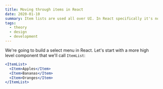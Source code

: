 ```yaml
---
title: Moving through items in React
date: 2020-01-10
summary: Item lists are used all over UI. In React specifically it's not necissarilly easy working with indexed lists that you want others to be able to use. In this post we look at how we can take advantage of hooks to collect information on an indexed list of items.
tags:
  - theory
  - design
  - development
---
```


We're going to build a select menu in React. Let's start with a more high level component that we'll call `ItemList`:

```jsx
<ItemList>
  <Item>Apples</Item>
  <Item>Bananas</Item>
  <Item>Oranges</Item>
</ItemList>
```
